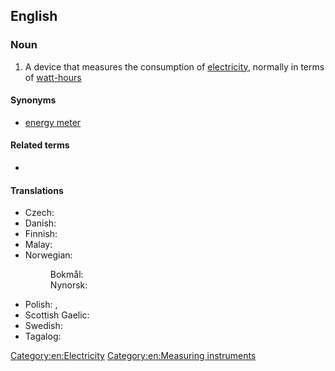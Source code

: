 ==English==

===Noun===
{{wikipedia}}
{{en-noun}}

# A device that measures the consumption of [[electricity]], normally in terms of [[watt-hour]]s

====Synonyms====
* [[energy meter]]

====Related terms====
* {{l|en|smart meter}}

====Translations====
{{trans-top|a device that measures the consumption of electricity}}
* Czech: {{t+|cs|elektroměr|m}}
* Danish: {{t+|da|elmåler|c}}
* Finnish: {{t+|fi|sähkömittari}}
* Malay: {{t|ms|meter keelektrikan}}
* Norwegian:
*: Bokmål: {{t|nb|strømmåler|m}}
*: Nynorsk: {{t|nn|straummålar|m}}
{{trans-mid}}
* Polish: {{t|pl|licznik prądu|m}}, {{t|pl|licznik energii elektrycznej|m}}
* Scottish Gaelic: {{t|gd|meidheadair-dealain|m}}
* Swedish: {{t+|sv|elmätare|c}}
* Tagalog: {{t|tl|puntador}}
{{trans-bottom}}

[[Category:en:Electricity]]
[[Category:en:Measuring instruments]]
